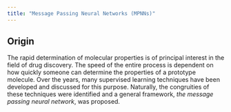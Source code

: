 ```yaml
---
title: "Message Passing Neural Networks (MPNNs)"
---
```


## Origin
The rapid determination of molecular properties is of principal interest in the field of drug discovery. The speed of the entire process is dependent on how quickly someone can determine the properties of a prototype molecule. Over the years, many supervised learning techniques have been developed and discussed for this purpose. Naturally, the congruities of these techniques were identified and a general framework, *the message passing neural network*, was proposed.


